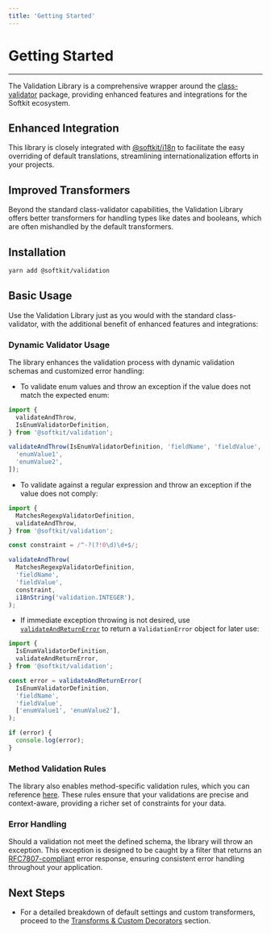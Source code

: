 ```yaml
---
title: 'Getting Started'
---
```


# Getting Started

---

The Validation Library is a comprehensive wrapper around the [class-validator](https://github.com/typestack/class-validator) package, providing enhanced features and integrations for the Softkit ecosystem.

## Enhanced Integration

This library is closely integrated with [@softkit/i18n](/libraries/i18n/getting-started/) to facilitate the easy overriding of default translations, streamlining internationalization efforts in your projects.

## Improved Transformers

Beyond the standard class-validator capabilities, the Validation Library offers better transformers for handling types like dates and booleans, which are often mishandled by the default transformers.

## Installation

```bash
yarn add @softkit/validation
```

## Basic Usage

Use the Validation Library just as you would with the standard class-validator, with the additional benefit of enhanced features and integrations:

### Dynamic Validator Usage

The library enhances the validation process with dynamic validation schemas and customized error handling:

- To validate enum values and throw an exception if the value does not match the expected enum:

```typescript
import {
  validateAndThrow,
  IsEnumValidatorDefinition,
} from '@softkit/validation';

validateAndThrow(IsEnumValidatorDefinition, 'fieldName', 'fieldValue', [
  'enumValue1',
  'enumValue2',
]);
```

- To validate against a regular expression and throw an exception if the value does not comply:

```typescript
import {
  MatchesRegexpValidatorDefinition,
  validateAndThrow,
} from '@softkit/validation';

const constraint = /^-?(?!0\d)\d+$/;

validateAndThrow(
  MatchesRegexpValidatorDefinition,
  'fieldName',
  'fieldValue',
  constraint,
  i18nString('validation.INTEGER'),
);
```

- If immediate exception throwing is not desired, use [`validateAndReturnError`](/api/validation/src/functions/validateAndReturnError/) to return a `ValidationError` object for later use:

```typescript
import {
  IsEnumValidatorDefinition,
  validateAndReturnError,
} from '@softkit/validation';

const error = validateAndReturnError(
  IsEnumValidatorDefinition,
  'fieldName',
  'fieldValue',
  ['enumValue1', 'enumValue2'],
);

if (error) {
  console.log(error);
}
```

### Method Validation Rules

The library also enables method-specific validation rules, which you can reference [here](https://github.com/mikeerickson/validatorjs/blob/master/src/rules.js). These rules ensure that your validations are precise and context-aware, providing a richer set of constraints for your data.

### Error Handling

Should a validation not meet the defined schema, the library will throw an exception. This exception is designed to be caught by a filter that returns an [RFC7807-compliant](https://datatracker.ietf.org/doc/html/rfc7807) error response, ensuring consistent error handling throughout your application.

## Next Steps

- For a detailed breakdown of default settings and custom transformers, proceed to the [Transforms & Custom Decorators](/libraries/validation/transforms-and-decorators) section.
